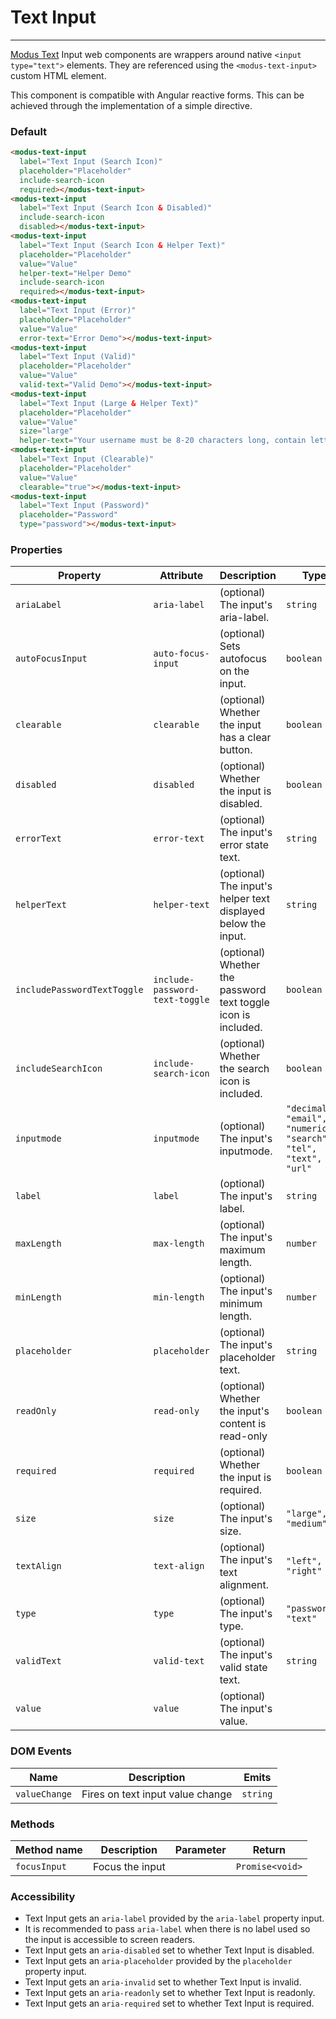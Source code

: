 # Text Input

---

[Modus Text](https://modus.trimble.com/components/inputs/) Input web components are wrappers around native `<input type="text">` elements. They are referenced using the `<modus-text-input>` custom HTML element.

This component is compatible with Angular reactive forms. This can be achieved through the implementation of a simple directive.

### Default

<modus-text-input label="Text Input (Search Icon)" placeholder="Placeholder" include-search-icon required></modus-text-input>

<modus-text-input label="Text Input (Search Icon & Disabled)" include-search-icon disabled></modus-text-input>

<modus-text-input label="Text Input (Search Icon & Helper Text)" placeholder="Placeholder" value="Value" helper-text="Helper Demo" include-search-icon required></modus-text-input>

<modus-text-input label="Text Input (Error)" placeholder="Placeholder" value="Value" error-text="Error Demo"></modus-text-input>

<modus-text-input label="Text Input (Valid)" placeholder="Placeholder" value="Value" valid-text="Valid Demo"></modus-text-input>

<modus-text-input label="Text Input (Large & Helper Text)" placeholder="Placeholder" value="Value" size="large" helper-text="Your username must be 8-20 characters long, contain letters and numbers, and must not contain spaces"></modus-text-input>

<modus-text-input label="Text Input (Clearable)" placeholder="Placeholder" value="Value" clearable="true"></modus-text-input>

<modus-text-input label="Text Input (Password)" placeholder="Password" type="password"></modus-text-input>

```html
<modus-text-input
  label="Text Input (Search Icon)"
  placeholder="Placeholder"
  include-search-icon
  required></modus-text-input>
<modus-text-input
  label="Text Input (Search Icon & Disabled)"
  include-search-icon
  disabled></modus-text-input>
<modus-text-input
  label="Text Input (Search Icon & Helper Text)"
  placeholder="Placeholder"
  value="Value"
  helper-text="Helper Demo"
  include-search-icon
  required></modus-text-input>
<modus-text-input
  label="Text Input (Error)"
  placeholder="Placeholder"
  value="Value"
  error-text="Error Demo"></modus-text-input>
<modus-text-input
  label="Text Input (Valid)"
  placeholder="Placeholder"
  value="Value"
  valid-text="Valid Demo"></modus-text-input>
<modus-text-input
  label="Text Input (Large & Helper Text)"
  placeholder="Placeholder"
  value="Value"
  size="large"
  helper-text="Your username must be 8-20 characters long, contain letters and numbers, and must not contain spaces"></modus-text-input>
<modus-text-input
  label="Text Input (Clearable)"
  placeholder="Placeholder"
  value="Value"
  clearable="true"></modus-text-input>
<modus-text-input
  label="Text Input (Password)"
  placeholder="Password"
  type="password"></modus-text-input>
```

### Properties

| Property                    | Attribute                      | Description                                                   | Type                                                                        | Default     |
| --------------------------- | ------------------------------ | ------------------------------------------------------------- | --------------------------------------------------------------------------- | ----------- |
| `ariaLabel`                 | `aria-label`                   | (optional) The input's aria-label.                            | `string`                                                                    | `undefined` |
| `autoFocusInput`            | `auto-focus-input`             | (optional) Sets autofocus on the input.                       | `boolean`                                                                   | `undefined` |
| `clearable`                 | `clearable`                    | (optional) Whether the input has a clear button.              | `boolean`                                                                   | `false`     |
| `disabled`                  | `disabled`                     | (optional) Whether the input is disabled.                     | `boolean`                                                                   | `undefined` |
| `errorText`                 | `error-text`                   | (optional) The input's error state text.                      | `string`                                                                    | `undefined` |
| `helperText`                | `helper-text`                  | (optional) The input's helper text displayed below the input. | `string`                                                                    | `undefined` |
| `includePasswordTextToggle` | `include-password-text-toggle` | (optional) Whether the password text toggle icon is included. | `boolean`                                                                   | `true`      |
| `includeSearchIcon`         | `include-search-icon`          | (optional) Whether the search icon is included.               | `boolean`                                                                   | `undefined` |
| `inputmode`                 | `inputmode`                    | (optional) The input's inputmode.                             | `"decimal", "email",  "numeric", "search", "tel", "text", "url"` | `undefined` |
| `label`                     | `label`                        | (optional) The input's label.                                 | `string`                                                                    | `undefined` |
| `maxLength`                 | `max-length`                   | (optional) The input's maximum length.                        | `number`                                                                    | `undefined` |
| `minLength`                 | `min-length`                   | (optional) The input's minimum length.                        | `number`                                                                    | `undefined` |
| `placeholder`               | `placeholder`                  | (optional) The input's placeholder text.                      | `string`                                                                    | `undefined` |
| `readOnly`                  | `read-only`                    | (optional) Whether the input's content is read-only           | `boolean`                                                                   | `undefined` |
| `required`                  | `required`                     | (optional) Whether the input is required.                     | `boolean`                                                                   | `undefined` |
| `size`                      | `size`                         | (optional) The input's size.                                  | `"large", "medium"`                                                       | `'medium'`  |
| `textAlign`                 | `text-align`                   | (optional) The input's text alignment.                  | `"left", "right"`                                                         | `'left'`    |
| `type`                      | `type`                         | (optional) The input's type.                                  | `"password", "text"`                                                      | `'text'`    |
| `validText`                 | `valid-text`                   | (optional) The input's valid state text.                      | `string`                                                                    | `undefined` |
| `value`                     | `value`                        | (optional) The input's value.                                 |

### DOM Events

| Name          | Description                      | Emits    |
| ------------- | -------------------------------- | -------- |
| `valueChange` | Fires on text input value change | `string` |

### Methods

| Method name  | Description     | Parameter | Return          |
| ------------ | --------------- | --------- | --------------- |
| `focusInput` | Focus the input |           | `Promise<void>` |

### Accessibility

- Text Input gets an `aria-label` provided by the `aria-label` property input.
- It is recommended to pass `aria-label` when there is no label used so the input is accessible to screen readers.
- Text Input gets an `aria-disabled` set to whether Text Input is disabled.
- Text Input gets an `aria-placeholder` provided by the `placeholder` property input.
- Text Input gets an `aria-invalid` set to whether Text Input is invalid.
- Text Input gets an `aria-readonly` set to whether Text Input is readonly.
- Text Input gets an `aria-required` set to whether Text Input is required.

